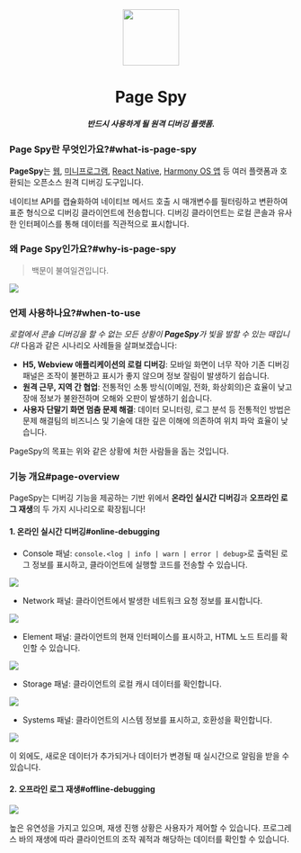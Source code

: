 [license-img]: https://img.shields.io/github/license/HuolalaTech/page-spy-web?label=License
[license-url]: https://github.com/HuolalaTech/page-spy-web/blob/main/LICENSE
[release-img]: https://img.shields.io/github/package-json/v/HuolalaTech/page-spy-web/release?label=Release
[release-url]: https://github.com/HuolalaTech/page-spy-web/blob/release/package.json
[browser-ver-img]: https://img.shields.io/npm/v/@huolala-tech/page-spy-browser?label=Browser&color=orange
[browser-ver-url]: https://npmjs.com/package/@huolala-tech/page-spy-browser
[uniapp-ver-img]: https://img.shields.io/npm/v/@huolala-tech/page-spy-uniapp?label=UniApp&color=green
[uniapp-ver-url]: https://npmjs.com/package/@huolala-tech/page-spy-uniapp
[wechat-ver-img]: https://img.shields.io/npm/v/@huolala-tech/page-spy-wechat?label=Wechat&color=green
[wechat-ver-url]: https://npmjs.com/package/@huolala-tech/page-spy-wechat
[alipay-ver-img]: https://img.shields.io/npm/v/@huolala-tech/page-spy-alipay?label=Alipay&color=blue
[alipay-ver-url]: https://npmjs.com/package/@huolala-tech/page-spy-alipay
[taro-ver-img]: https://img.shields.io/npm/v/@huolala-tech/page-spy-taro?label=Taro&color=blue
[taro-ver-url]: https://npmjs.com/package/@huolala-tech/page-spy-taro
[harmony-ver-img]: https://harmony.blucas.me/badge/version/@huolala/page-spy-harmony?label=Harmony&color=black
[harmony-ver-url]: https://ohpm.openharmony.cn/#/cn/detail/@huolala%2Fpage-spy-harmony
[api-ver-img]: https://img.shields.io/github/v/tag/HuolalaTech/page-spy-api?label=API
[api-ver-url]: https://github.com/HuolalaTech/page-spy-api/tags
[node-deploy]: https://img.shields.io/badge/Node_Deploy-Install-CB3937
[node-deploy-url]: https://pagespy.huolala.cn/#/docs/deploy-with-node
[docker-deploy]: https://img.shields.io/badge/Docker_Deploy-Install-1E63ED
[docker-deploy-url]: https://pagespy.huolala.cn/#/docs/deploy-with-docker
[bt-deploy]: https://img.shields.io/badge/BT_Deploy-Install-20a53a
[bt-deploy-url]: https://pagespy.huolala.cn/#/docs/deploy-with-baota





<div align="center">
  <img src={logo} height="100" />
  <h1>Page Spy</h1>
  <h5>반드시 사용하게 될 원격 디버깅 플랫폼.</h5>
</div>

### Page Spy란 무엇인가요?#what-is-page-spy

**PageSpy**는 [웹](./browser), [미니프로그램](./miniprogram), [React Native](./react-native), [Harmony OS 앱](./harmony) 등 여러 플랫폼과 호환되는 오픈소스 원격 디버깅 도구입니다.

네이티브 API를 캡슐화하여 네이티브 메서드 호출 시 매개변수를 필터링하고 변환하여 표준 형식으로 디버깅 클라이언트에 전송합니다. 디버깅 클라이언트는 로컬 콘솔과 유사한 인터페이스를 통해 데이터를 직관적으로 표시합니다.

### 왜 Page Spy인가요?#why-is-page-spy

> 백문이 불여일견입니다.

<a href={whyIsPageSpyImg} target="_blank">
  <img src={whyIsPageSpyImg} />
</a>

### 언제 사용하나요?#when-to-use

*로컬에서 콘솔 디버깅을 할 수 없는 모든 상황이 **PageSpy**가 빛을 발할 수 있는 때입니다!*
다음과 같은 시나리오 사례들을 살펴보겠습니다:

- **H5, Webview 애플리케이션의 로컬 디버깅**: 모바일 화면이 너무 작아 기존 디버깅 패널은 조작이 불편하고 표시가 좋지 않으며 정보 잘림이 발생하기 쉽습니다.
- **원격 근무, 지역 간 협업**: 전통적인 소통 방식(이메일, 전화, 화상회의)은 효율이 낮고 장애 정보가 불완전하며 오해와 오판이 발생하기 쉽습니다.
- **사용자 단말기 화면 멈춤 문제 해결**: 데이터 모니터링, 로그 분석 등 전통적인 방법은 문제 해결팀의 비즈니스 및 기술에 대한 깊은 이해에 의존하여 위치 파악 효율이 낮습니다.

PageSpy의 목표는 위와 같은 상황에 처한 사람들을 돕는 것입니다.

### 기능 개요#page-overview

PageSpy는 디버깅 기능을 제공하는 기반 위에서 **온라인 실시간 디버깅**과 **오프라인 로그 재생**의 두 가지 시나리오로 확장됩니다!

#### 1. 온라인 실시간 디버깅#online-debugging

- Console 패널: `console.<log | info | warn | error | debug>`로 출력된 로그 정보를 표시하고, 클라이언트에 실행할 코드를 전송할 수 있습니다.

<a href={consoleImg} target="_blank">
  <img src={consoleImg} />
</a>

- Network 패널: 클라이언트에서 발생한 네트워크 요청 정보를 표시합니다.

<a href={networkImg} target="_blank">
  <img src={networkImg} />
</a>

- Element 패널: 클라이언트의 현재 인터페이스를 표시하고, HTML 노드 트리를 확인할 수 있습니다.

<a href={pageImg} target="_blank">
  <img src={pageImg} />
</a>

- Storage 패널: 클라이언트의 로컬 캐시 데이터를 확인합니다.

<a href={storageImg} target="_blank">
  <img src={storageImg} />
</a>

- Systems 패널: 클라이언트의 시스템 정보를 표시하고, 호환성을 확인합니다.

<a href={systemImg} target="_blank">
  <img src={systemImg} />
</a>

이 외에도, 새로운 데이터가 추가되거나 데이터가 변경될 때 실시간으로 알림을 받을 수 있습니다.

#### 2. 오프라인 로그 재생#offline-debugging

<a href={offlineImg} target="_blank">
  <img src={offlineImg} />
</a>

높은 유연성을 가지고 있으며, 재생 진행 상황은 사용자가 제어할 수 있습니다. 프로그레스 바의 재생에 따라 클라이언트의 조작 궤적과 해당하는 데이터를 확인할 수 있습니다.
